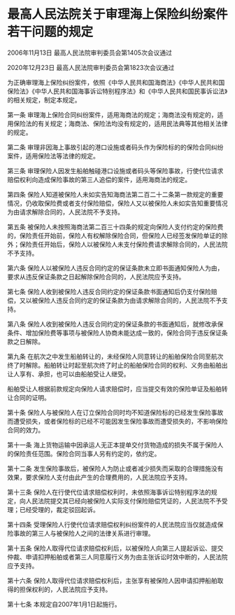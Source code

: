 # 最高人民法院关于审理海上保险纠纷案件若干问题的规定

2006年11月13日 最高人民法院审判委员会第1405次会议通过

2020年12月23日 最高人民法院审判委员会第1823次会议通过

  

为正确审理海上保险纠纷案件，依照《中华人民共和国海商法》《中华人民共和国保险法》《中华人民共和国海事诉讼特别程序法》和《中华人民共和国民事诉讼法》的相关规定，制定本规定。

第一条 审理海上保险合同纠纷案件，适用海商法的规定；海商法没有规定的，适用保险法的有关规定；海商法、保险法均没有规定的，适用民法典等其他相关法律的规定。

第二条 审理非因海上事故引起的港口设施或者码头作为保险标的的保险合同纠纷案件，适用保险法等法律的规定。

第三条 审理保险人因发生船舶触碰港口设施或者码头等保险事故，行使代位请求赔偿权利向造成保险事故的第三人追偿的案件，适用海商法的规定。

第四条 保险人知道被保险人未如实告知海商法第二百二十二条第一款规定的重要情况，仍收取保险费或者支付保险赔偿，保险人又以被保险人未如实告知重要情况为由请求解除合同的，人民法院不予支持。

第五条 被保险人未按照海商法第二百三十四条的规定向保险人支付约定的保险费的，保险责任开始前，保险人有权解除保险合同，但保险人已经签发保险单证的除外；保险责任开始后，保险人以被保险人未支付保险费请求解除合同的，人民法院不予支持。

第六条 保险人以被保险人违反合同约定的保证条款未立即书面通知保险人为由，要求从违反保证条款之日起解除保险合同的，人民法院应予支持。

第七条 保险人收到被保险人违反合同约定的保证条款书面通知后仍支付保险赔偿，又以被保险人违反合同约定的保证条款为由请求解除合同的，人民法院不予支持。

第八条 保险人收到被保险人违反合同约定的保证条款的书面通知后，就修改承保条件、增加保险费等事项与被保险人协商未能达成一致的，保险合同于违反保证条款之日解除。

第九条 在航次之中发生船舶转让的，未经保险人同意转让的船舶保险合同至航次终了时解除。船舶转让时起至航次终了时止的船舶保险合同的权利、义务由船舶出让人享有、承担，也可以由船舶受让人继受。

船舶受让人根据前款规定向保险人请求赔偿时，应当提交有效的保险单证及船舶转让合同的证明。

第十条 保险人与被保险人在订立保险合同时均不知道保险标的已经发生保险事故而遭受损失，或者保险标的已经不可能因发生保险事故而遭受损失的，不影响保险合同的效力。

第十一条 海上货物运输中因承运人无正本提单交付货物造成的损失不属于保险人的保险责任范围。保险合同当事人另有约定的，依约定。

第十二条 发生保险事故后，被保险人为防止或者减少损失而采取的合理措施没有效果，要求保险人支付由此产生的合理费用的，人民法院应予支持。

第十三条 保险人在行使代位请求赔偿权利时，未依照海事诉讼特别程序法的规定，向人民法院提交其已经向被保险人实际支付保险赔偿凭证的，人民法院不予受理；已经受理的，裁定驳回起诉。

第十四条 受理保险人行使代位请求赔偿权利纠纷案件的人民法院应当仅就造成保险事故的第三人与被保险人之间的法律关系进行审理。

第十五条 保险人取得代位请求赔偿权利后，以被保险人向第三人提起诉讼、提交仲裁、申请扣押船舶或者第三人同意履行义务为由主张诉讼时效中断的，人民法院应予支持。

第十六条 保险人取得代位请求赔偿权利后，主张享有被保险人因申请扣押船舶取得的担保权利的，人民法院应予支持。

第十七条 本规定自2007年1月1日起施行。